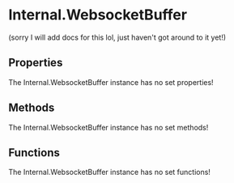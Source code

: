 [//]: # (This file was automatically compiled through the Generator luau code under this repository)
[//]: # (if you want to edit the documentation of discord-luau, please write changes)
[//]: # (to the discord-luau repository itself, we extract the comments from discord-luau and translate)
[//]: # (them into markdown files that Nextra can interpret!)

[//]: # (----- NEXTRA COMPONENTS IMPORT ----- )


[//]: # (----- DOCUMENT HEADER ----- )

# Internal.WebsocketBuffer

(sorry I will add docs for this lol, just haven't got around to it yet!)

[//]: # (----- DOCUMENT PROPERTIES ----- )

## Properties

The Internal.WebsocketBuffer instance has no set properties!

[//]: # (----- DOCUMENT METHODS ----- )

## Methods

The Internal.WebsocketBuffer instance has no set methods!

[//]: # (----- DOCUMENT FUNCTIONS ----- )

## Functions

The Internal.WebsocketBuffer instance has no set functions!

